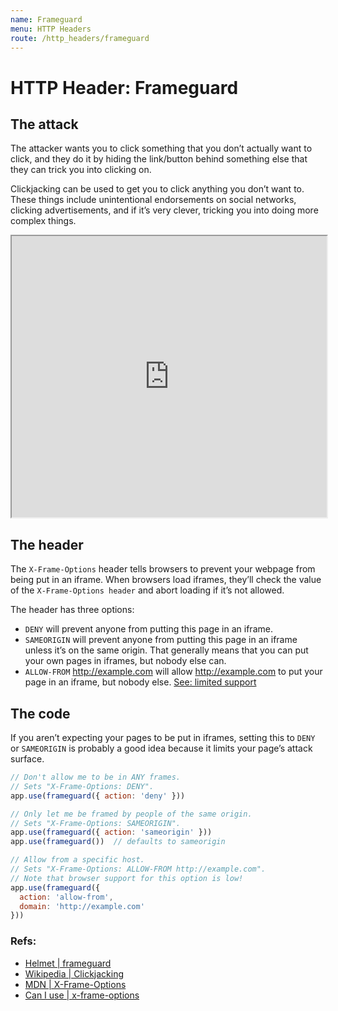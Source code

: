 ```yaml
---
name: Frameguard
menu: HTTP Headers
route: /http_headers/frameguard
---
```


# HTTP Header: Frameguard

## The attack

The attacker wants you to click something that you don’t actually want to click, and they do it by hiding the link/button behind something else that they can trick you into clicking on.

Clickjacking can be used to get you to click anything you don’t want to. These things include unintentional endorsements on social networks, clicking advertisements, and if it’s very clever, tricking you into doing more complex things.

<iframe width="100%" height="450"
src="https://www.youtube.com/embed/Pdc5KJfOQpI">
</iframe>

## The header


The `X-Frame-Options` header tells browsers to prevent your webpage from being put in an iframe. When browsers load iframes, they’ll check the value of the `X-Frame-Options header` and abort loading if it’s not allowed.

The header has three options:

- `DENY` will prevent anyone from putting this page in an iframe.
- `SAMEORIGIN` will prevent anyone from putting this page in an iframe unless it’s on the same origin. That generally means that you can put your own pages in iframes, but nobody else can.
- `ALLOW-FROM` http://example.com will allow http://example.com to put your page in an iframe, but nobody else. [See: limited support](https://caniuse.com/#feat=x-frame-options)

## The code

If you aren’t expecting your pages to be put in iframes, setting this to `DENY` or `SAMEORIGIN` is probably a good idea because it limits your page’s attack surface.

```js
// Don't allow me to be in ANY frames.
// Sets "X-Frame-Options: DENY".
app.use(frameguard({ action: 'deny' }))

// Only let me be framed by people of the same origin.
// Sets "X-Frame-Options: SAMEORIGIN".
app.use(frameguard({ action: 'sameorigin' }))
app.use(frameguard())  // defaults to sameorigin

// Allow from a specific host.
// Sets "X-Frame-Options: ALLOW-FROM http://example.com".
// Note that browser support for this option is low!
app.use(frameguard({
  action: 'allow-from',
  domain: 'http://example.com'
}))
```

### Refs:

- [Helmet | frameguard](https://helmetjs.github.io/docs/frameguard)
- [Wikipedia | Clickjacking](https://en.wikipedia.org/wiki/Clickjacking)
- [MDN | X-Frame-Options](https://developer.mozilla.org/en-US/docs/Web/HTTP/Headers/X-Frame-Options)
- [Can I use | x-frame-options](https://caniuse.com/#feat=x-frame-options)